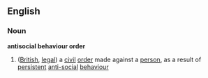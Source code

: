 == English == {{wikipedia}}
=== Noun ===
'''antisocial behaviour order'''
# ([[British]], [[legal]]) a [[civil]] [[order]] made against a [[person]], as a result of [[persistent]] [[anti-social]] [[behaviour]]